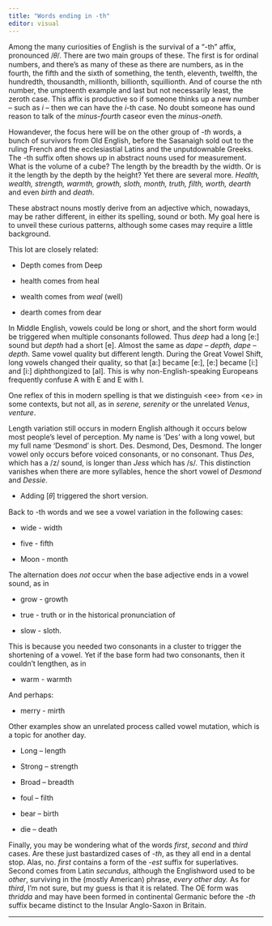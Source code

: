 ```yaml
---
title: "Words ending in -th"
editor: visual
---
```


Among the many curiosities of English is the survival of a "-th" affix, pronounced /𝜃/. There are two main groups of these. The first is for ordinal numbers, and there's as many of these as there are numbers, as in the fourth, the fifth and the sixth of something, the tenth, eleventh, twelfth, the hundredth, thousandth, millionth, billionth, squillionth. And of course the nth number, the umpteenth example and last but not necessarily least, the zeroth case. This affix is productive so if someone thinks up a new number – such as *i* – then we can have the *i*-th case. No doubt someone has ound reason to talk of the *minus-fourth* caseor even the *minus-oneth.*

Howandever, the focus here will be on the other group of *-th* words, a bunch of survivors from Old English, before the Sasanaigh sold out to the ruling French and the ecclesiastial Latins and the unputdownable Greeks. The -th suffix often shows up in abstract nouns used for measurement. What is the volume of a cube? The length by the breadth by the width. Or is it the length by the depth by the height? Yet there are several more. *Health, wealth, strength, warmth, growth, sloth, month, truth, filth, worth, dearth* and even *birth* and *death*.

These abstract nouns mostly derive from an adjective which, nowadays, may be rather different, in either its spelling, sound or both. My goal here is to unveil these curious patterns, although some cases may require a little background.

This lot are closely related:

-   Depth comes from Deep

-   health comes from heal

-   wealth comes from *weal* (well)

-   dearth comes from dear

In Middle English, vowels could be long or short, and the short form would be triggered when multiple consonants followed. Thus *deep* had a long \[e:\] sound but *depth* had a short \[e\]. Almost the same as *dape – depth, dape – depth*. Same vowel quality but different length. During the Great Vowel Shift, long vowels changed their quality, so that \[a:\] became \[e:\], \[e:\] became \[i:\] and \[i:\] diphthongized to \[aI\]. This is why non-English-speaking Europeans frequently confuse A with E and E with I.

One reflex of this in modern spelling is that we distinguish \<ee\> from \<e\> in some contexts, but not all, as in *serene, serenity* or the unrelated *Venus*, *venture*.

Length variation still occurs in modern English although it occurs below most people's level of perception. My name is 'Des' with a long vowel, but my full name 'Desmond' is short. Des. Desmond, Des, Desmond. The longer vowel only occurs before voiced consonants, or no consonant. Thus *Des*, which has a /z/ sound, is longer than *Jess* which has /s/*.* This distinction vanishes when there are more syllables, hence the short vowel of *Desmond* and *Dessie*.

-   Adding \[𝜃\] triggered the short version.

Back to -th words and we see a vowel variation in the following cases:

-   wide - width

-   five - fifth

-   Moon - month

The alternation does *not* occur when the base adjective ends in a vowel sound, as in

-   grow - growth

-   true - truth or in the historical pronunciation of

-   slow - sloth.

This is because you needed two consonants in a cluster to trigger the shortening of a vowel. Yet if the base form had two consonants, then it couldn't lengthen, as in

-   warm - warmth

And perhaps:

-   merry - mirth

Other examples show an unrelated process called vowel mutation, which is a topic for another day.

-   Long – length

-   Strong – strength

-   Broad – breadth

-   foul – filth

-   bear – birth

-   die – death

Finally, you may be wondering what of the words *first*, *second* and *third* cases. Are these just bastardized cases of *-th*, as they all end in a dental stop. Alas, no. *first* contains a form of the *-est* suffix for superlatives. Second comes from Latin *secundus*, although the Englishword used to be *other*, surviving in the (mostly American) phrase, *every other day.* As for *third*, I'm not sure, but my guess is that it is related. The OE form was *thridda* and may have been formed in continental Germanic before the *-th* suffix became distinct to the Insular Anglo-Saxon in Britain.

------------------------------------------------------------------------

